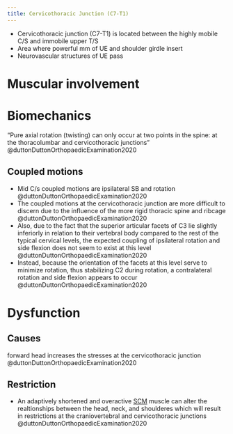 ```yaml
---
title: Cervicothoracic Junction (C7-T1)
---
```


- Cervicothoracic junction (C7-T1) is located between the highly mobile C/S and immobile upper T/S
- Area where powerful mm of UE and shoulder girdle insert
- Neurovascular structures of UE pass



# Muscular involvement




# Biomechanics

"Pure axial rotation (twisting) can only occur at two points in the spine: at the thoracolumbar and cervicothoracic junctions" @duttonDuttonOrthopaedicExamination2020

## Coupled motions

- Mid C/s coupled motions are ipsilateral SB and rotation @duttonDuttonOrthopaedicExamination2020
- The coupled motions at the cervicothoracic junction are more difficult to discern due to the influence of the more rigid thoracic spine and ribcage @duttonDuttonOrthopaedicExamination2020
- Also, due to the fact that the superior articular facets of C3 lie slightly inferiorly in relation to their vertebral body compared to the rest of the typical cervical levels, the expected coupling of ipsilateral rotation and side flexion does not seem to exist at this level @duttonDuttonOrthopaedicExamination2020
- Instead, because the orientation of the facets at this level serve to minimize rotation, thus stabilizing C2 during rotation, a contralateral rotation and side flexion appears to occur @duttonDuttonOrthopaedicExamination2020


# Dysfunction

## Causes

forward head increases the stresses at the cervicothoracic junction @duttonDuttonOrthopaedicExamination2020

## Restriction

- An adaptively shortened and overactive [SCM]({{< var ref-sternocleidomastoid.path >}}) muscle can alter the realtionships between the head, neck, and shoulderes which will result in restrictions at the craniovertebral and cervicothoracic junctions @duttonDuttonOrthopaedicExamination2020